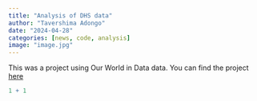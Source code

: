 ```yaml
---
title: "Analysis of DHS data"
author: "Tavershima Adongo"
date: "2024-04-28"
categories: [news, code, analysis]
image: "image.jpg"
---
```


This was a project using Our World in Data data. You can find the project [here](https://ta-ver.github.io/owid_life_satisfaction_new/){target="_blank"}

```r
1 + 1
```
